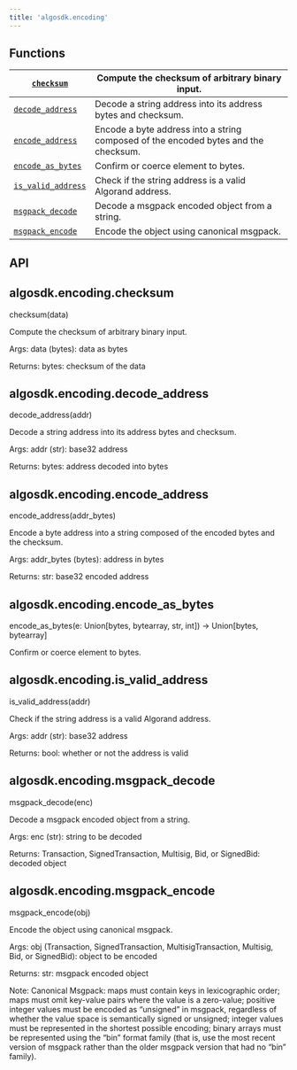 ```yaml
---
title: 'algosdk.encoding'
---
```


<a id='module-algosdk.encoding'></a>

<a id='algosdk-encoding'></a>

<a id='module-contents'></a>

<a id='functions'></a>

## Functions

| [`checksum`](#algosdk.encoding.checksum)                 | Compute the checksum of arbitrary binary input.                                         |
| -------------------------------------------------------- | --------------------------------------------------------------------------------------- |
| [`decode_address`](#algosdk.encoding.decode_address)     | Decode a string address into its address bytes and checksum.                            |
| [`encode_address`](#algosdk.encoding.encode_address)     | Encode a byte address into a string composed of the encoded bytes and the<br/>checksum. |
| [`encode_as_bytes`](#algosdk.encoding.encode_as_bytes)   | Confirm or coerce element to bytes.                                                     |
| [`is_valid_address`](#algosdk.encoding.is_valid_address) | Check if the string address is a valid Algorand address.                                |
| [`msgpack_decode`](#algosdk.encoding.msgpack_decode)     | Decode a msgpack encoded object from a string.                                          |
| [`msgpack_encode`](#algosdk.encoding.msgpack_encode)     | Encode the object using canonical msgpack.                                              |

<a id='api'></a>

## API

<a id='algosdk.encoding.checksum'></a>

## algosdk.encoding.checksum

checksum(data)

Compute the checksum of arbitrary binary input.

Args:
data (bytes): data as bytes

Returns:
bytes: checksum of the data

<a id='algosdk.encoding.decode_address'></a>

## algosdk.encoding.decode_address

decode_address(addr)

Decode a string address into its address bytes and checksum.

Args:
addr (str): base32 address

Returns:
bytes: address decoded into bytes

<a id='algosdk.encoding.encode_address'></a>

## algosdk.encoding.encode_address

encode_address(addr_bytes)

Encode a byte address into a string composed of the encoded bytes and the
checksum.

Args:
addr_bytes (bytes): address in bytes

Returns:
str: base32 encoded address

<a id='algosdk.encoding.encode_as_bytes'></a>

## algosdk.encoding.encode_as_bytes

encode_as_bytes(e: Union[bytes, bytearray, str, int]) → Union[bytes, bytearray]

Confirm or coerce element to bytes.

<a id='algosdk.encoding.is_valid_address'></a>

## algosdk.encoding.is_valid_address

is_valid_address(addr)

Check if the string address is a valid Algorand address.

Args:
addr (str): base32 address

Returns:
bool: whether or not the address is valid

<a id='algosdk.encoding.msgpack_decode'></a>

## algosdk.encoding.msgpack_decode

msgpack_decode(enc)

Decode a msgpack encoded object from a string.

Args:
enc (str): string to be decoded

Returns:
Transaction, SignedTransaction, Multisig, Bid, or SignedBid: decoded object

<a id='algosdk.encoding.msgpack_encode'></a>

## algosdk.encoding.msgpack_encode

msgpack_encode(obj)

Encode the object using canonical msgpack.

Args:
obj (Transaction, SignedTransaction, MultisigTransaction, Multisig, Bid, or SignedBid): object to be encoded

Returns:
str: msgpack encoded object

Note:
Canonical Msgpack: maps must contain keys in lexicographic order; maps
must omit key-value pairs where the value is a zero-value; positive
integer values must be encoded as “unsigned” in msgpack, regardless of
whether the value space is semantically signed or unsigned; integer
values must be represented in the shortest possible encoding; binary
arrays must be represented using the “bin” format family (that is, use
the most recent version of msgpack rather than the older msgpack
version that had no “bin” family).
